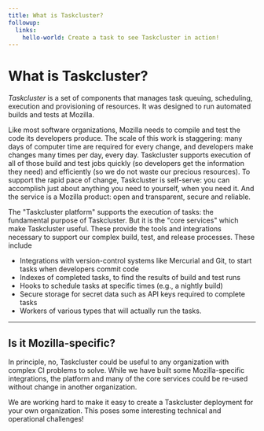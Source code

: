 ---
title: What is Taskcluster?
followup:
  links:
    hello-world: Create a task to see Taskcluster in action!
---

# What is Taskcluster?

*Taskcluster* is a set of components that manages task queuing, scheduling,
execution and provisioning of resources. It was designed to run automated
builds and tests at Mozilla.

Like most software organizations, Mozilla needs to compile and test the code its developers produce.
The scale of this work is staggering: many days of computer time are required for every change, and developers make changes many times per day, every day.
Taskcluster supports execution of all of those build and test jobs quickly (so developers get the information they need) and efficiently (so we do not waste our precious resources).
To support the rapid pace of change, Taskcluster is self-serve: you can accomplish just about anything you need to yourself, when you need it.
And the service is a Mozilla product: open and transparent, secure and reliable.

The "Taskcluster platform" supports the execution of tasks: the fundamental purpose of Taskcluster.
But it is the "core services" which make Taskcluster useful.
These provide the tools and integrations necessary to support our complex build, test, and release processes.
These include

 * Integrations with version-control systems like Mercurial and Git, to start tasks when developers commit code
 * Indexes of completed tasks, to find the results of build and test runs
 * Hooks to schedule tasks at specific times (e.g., a nightly build)
 * Secure storage for secret data such as API keys required to complete tasks
 * Workers of various types that will actually run the tasks.

---

## Is it Mozilla-specific?

In principle, no, Taskcluster could be useful to any organization with complex CI problems to solve.
While we have built some Mozilla-specific integrations, the platform and many of the core services could be re-used without change in another organization.

We are working hard to make it easy to create a Taskcluster deployment for your own organization.
This poses some interesting technical and operational challenges!
